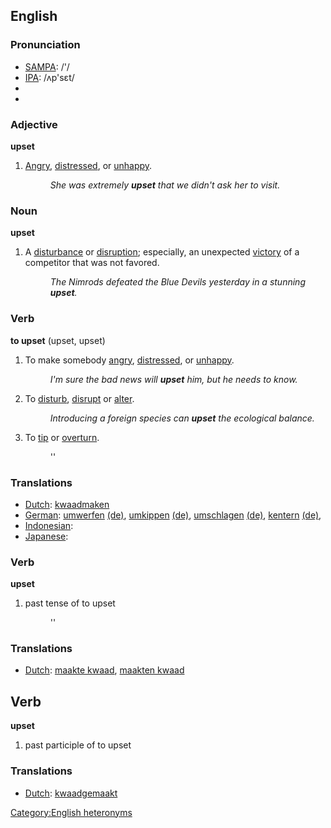 ==English==
===Pronunciation===
*[[w:SAMPA|SAMPA]]: /'/
*[[w:IPA|IPA]]: /ʌp'sεt/
*{{audio|en-us-upset-verb-adj.ogg|Audio (US), verb/adjective}}
*{{audio|en-us-upset-noun.ogg|Audio (US), noun}}

===Adjective===
'''upset'''
# [[angry|Angry]], [[distressed]], or [[unhappy]].
#:''She was extremely '''upset''' that we didn't ask her to visit.''

===Noun===
'''upset'''
#A [[disturbance]] or [[disruption]]; especially, an unexpected [[victory]] of a competitor that was not favored.
#:''The Nimrods defeated the Blue Devils yesterday in a stunning '''upset'''.''

===Verb===

'''to upset''' (upset, upset)

# To make somebody [[angry]], [[distressed]], or [[unhappy]].
#:''I'm sure the bad news will '''upset''' him, but he needs to know.''
# To [[disturb]], [[disrupt]] or [[alter]].
#:''Introducing a foreign species can '''upset''' the ecological balance.''
# To [[tip]] or [[overturn]].
#:''

=== Translations ===
{{checktrans}}
*[[Dutch]]: [[kwaadmaken]]
*[[German]]: [[umwerfen]] [[:de:umwerfen|(de)]], [[umkippen]] [[:de:umkippen|(de)]], [[umschlagen]] [[:de:umschlagen|(de)]], [[kentern]] [[:de:kentern|(de)]],
*[[Indonesian]]: [[]]
*[[Japanese]]: [[]]

===Verb===

'''upset'''

# past tense of to upset
#:''

=== Translations ===
*[[Dutch]]: [[maakte kwaad]], [[maakten kwaad]]

== Verb ==

'''upset'''

# past participle of to upset

=== Translations ===
*[[Dutch]]: [[kwaadgemaakt]]

[[Category:English heteronyms]]
